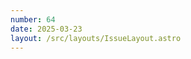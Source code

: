 ```yaml
---
number: 64
date: 2025-03-23
layout: /src/layouts/IssueLayout.astro
---
```



<Title title={`Issue ${frontmatter.number}`} date={frontmatter.date} />

<NewsletterSponsorSlot
  title="Discover the Top 10 Best Practices in App Distribution"
  url={`https://appcircle.io/blog/10-best-practices-in-app-distribution-for-testing?utm_source=ioscinewsletter&utm_medium=web&utm_campaign=issue_64`}
  description="Appcircle seamlessly integrates the best app distribution practices into your CI/CD pipeline, backed by years of mobile CI/CD expertise. Maximize efficiency and streamline your app testing process with Appcircle's proven solutions."
  image="https://d2thv89fb05cma.cloudfront.net/ioscinewsletter/images/appcircle.jpeg"
/>

Hey everyone! I hope you've all had a fantastic couple of weeks. Welcome to another issue of the newsletter!

If you have been following me or the newsletter for a while, you will know I am passionate about **mobile automation**, **tooling**, and **performance**.

I have been lucky enough to spend most of my career focusing on **improving performance** for apps at scale and making sure that the user's experience is as seamless and smooth as possible.

Apple provides us with a set of tools that can help us **diagnose** and **investigate** all sorts of performance issues: from **Main Thread usage** and **UI hangs** all the way to **resource usage** and **CoreML**.

These tools are all bundled up in an app included in Xcode called **Instruments**. While I can't stress the importance of being familiar with Instruments and templates such as the _Time Profiler, Leaks,_ or _SwiftUI_ enough, I feel like a vast majority of Apple app developers don't know how to use **Instruments** or rarely think of using them when **diagnosing performance issues**.

For this reason, I decided to put together a talk called **Tuning your app using Instruments** that I gave at the [ARCtic Conference](https://x.com/ARCTIConference) last week. I received amazing feedback and I am planning on doing the same talk again at other conferences such as [Swift Craft](https://x.com/swiftcraftuk), which is taking place in a couple of months!

If you are unable to catch any of my talks on the topic at conferences this year, worry not! Starting **Monday the 24th of March**, I am going to start sharing tips and tricks on **how to use Instruments** and how to **improve your app's performance** in short-form video format on my social media.

If you are interested in the topic, [**follow me on your social media of choice**](https://bento.me/pol).

## ​[**📦 FREE Webinar: CI/CD for Swift Packages**](https://streamyard.com/watch/62AzM2xGJ2hB?utm_source=ioscinewsletter&utm_medium=web&utm_campaign=issue_64)​

Do you work with Swift Packages on a daily basis? Or do you happen to maintain a Swift library that is installable via **SPM**? Well, this **FREE** webinar that I am running on **Wednesday the 26th of March** is for you!

I will show you tips and tricks that will **save you time** and will help you **increase confidence** when you ship new versions of your Swift Packages!

## ​[**🚨 Upcoming breaking changes in GitHub Actions**](https://github.blog/changelog/2025-03-20-notification-of-upcoming-breaking-changes-in-github-actions?utm_source=ioscinewsletter&utm_medium=web&utm_campaign=issue_64)​

If you use **GitHub Actions** as your CI/CD provider, you need to read this one!

There are a set of **upcoming BREAKING changes** coming to the platform and you might need to do some work to **get your project ready** for them and **avoid any disruption**!

## ​[**🚀 How to build an iOS app using fastlane**](https://nowham.dev/posts/build_app_with_fastlane?utm_source=ioscinewsletter&utm_medium=web&utm_campaign=issue_64)​

A new newsletter issue usually means another amazing new article from [Noam Efergan](https://x.com/No_Wham) showing **how to automate processes using fastlane**.

This time, [Noam](https://x.com/No_Wham) walks us through how you can write a fastlane lane **to build an app from the command line**, a key step to most iOS CI/CD workflows, such as releases.

## ​[**🪝 Writing git hooks in Swift**](https://swifttoolkit.dev/posts/git-hooks?utm_source=ioscinewsletter&utm_medium=web&utm_campaign=issue_64)​

If you work as part of a big team, it is likely that you have some **git hooks** that help you sanity-check the changes that you are about to commit or push. These checks take the form of small executable scripts that live under the .git directory.

What most people don't know, is that if you have Swift installed on your machine, you can just write your git hook (or any other) scripts using Swift, provided you use **the correct shebang in the executable file**. If you'd like to start making your git hooks easier to maintain and understand, check out this blog post on the [swifttoolkit.dev blog](https://x.com/SwiftToolkit).

## ​[**⚙️ Solving Swift Macro trust issues in Xcode Cloud**](https://jeehut.medium.com/solving-swift-macro-trust-issues-in-xcode-cloud-builds-a0fc27bc60b8?utm_source=ioscinewsletter&utm_medium=web&utm_campaign=issue_64)​

**Swift Macros** are an incredibly powerful resource that can help you **generate code at compile time** and remove boilerplate and repetitive code from your codebase.

However, using them has a set of implications, especially when building from **a non-interactive command line environment** like building the app from a CI/CD workflow. If you use Swift macros and are struggling to get your builds to run on **Xcode Cloud**, make sure you read this article by [Cihat Gündüz](https://x.com/Jeehut).
